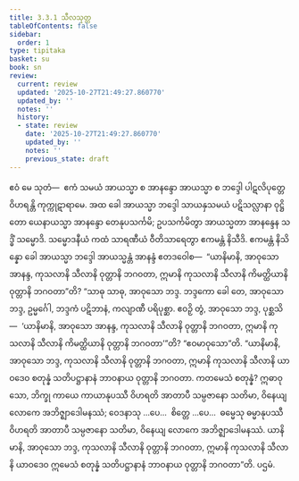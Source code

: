 ```yaml
---
title: 3.3.1 သီလသုတ္တ
tableOfContents: false
sidebar:
  order: 1
type: tipitaka
basket: su
book: sn
review:
  current: review
  updated: '2025-10-27T21:49:27.860770'
  updated_by: ''
  notes: ''
  history:
  - state: review
    date: '2025-10-27T21:49:27.860770'
    updated_by: ''
    notes: ''
    previous_state: draft
---
```



<ReviewStatus review={frontmatter.review} showDetails={true} />

<HypothesisAnnotation frontmatter={frontmatter} />

<DynamicBreadcrumb />

<Division number="387" book="sn" e="ch" v="18" p="336">

<Paragraph number="862" book="sn">
ဧဝံ မေ သုတံ—  ဧကံ သမယံ အာယသ္မာ စ အာနန္ဒော အာယသ္မာ စ ဘဒ္ဒေါ ပါဋလိပုတ္တေ ဝိဟရန္တိ ကုက္ကုဋာရာမေ. အထ ခေါ အာယသ္မာ ဘဒ္ဒေါ သာယနှသမယံ ပဋိသလ္လာနာ ဝုဋ္ဌိတော ယေနာယသ္မာ အာနန္ဒော တေနုပသင်္ကမိ; ဥပသင်္ကမိတွာ အာယသ္မတာ အာနန္ဒေန သဒ္ဓိံ သမ္မောဒိ. သမ္မောဒနီယံ ကထံ သာရဏီယံ ဝီတိသာရေတွာ ဧကမန္တံ နိသီဒိ. ဧကမန္တံ နိသိန္နော ခေါ အာယသ္မာ ဘဒ္ဒေါ အာယသ္မန္တံ အာနန္ဒံ ဧတဒဝေါစ—  “ယာနိမာနိ, အာဝုသော အာနန္ဒ, ကုသလာနိ သီလာနိ ဝုတ္တာနိ ဘဂဝတာ, ဣမာနိ ကုသလာနိ သီလာနိ ကိမတ္ထိယာနိ ဝုတ္တာနိ ဘဂဝတာ”တိ?
</Paragraph>

<Paragraph number="863" book="sn">
“သာဓု သာဓု, အာဝုသော ဘဒ္ဒ. ဘဒ္ဒကော ခေါ တေ, အာဝုသော ဘဒ္ဒ, ဥမ္မင်္ဂေါ, ဘဒ္ဒကံ ပဋိဘာနံ, ကလျာဏီ ပရိပုစ္ဆာ. ဧဝဉှိ တွံ, အာဝုသော ဘဒ္ဒ, ပုစ္ဆသိ—  ‘ယာနိမာနိ, အာဝုသော အာနန္ဒ, ကုသလာနိ သီလာနိ ဝုတ္တာနိ ဘဂဝတာ, ဣမာနိ ကုသလာနိ သီလာနိ ကိမတ္ထိယာနိ ဝုတ္တာနိ ဘဂဝတာ’”တိ? “ဧဝမာဝုသော”တိ. “ယာနိမာနိ, အာဝုသော ဘဒ္ဒ, ကုသလာနိ သီလာနိ ဝုတ္တာနိ ဘဂဝတာ, ဣမာနိ ကုသလာနိ သီလာနိ ယာဝဒေဝ စတုန္နံ သတိပဋ္ဌာနာနံ ဘာဝနာယ ဝုတ္တာနိ ဘဂဝတာ.
</Paragraph>

<Paragraph number="864" book="sn">
ကတမေသံ စတုန္နံ? ဣဓာဝုသော, ဘိက္ခု ကာယေ ကာယာနုပဿီ ဝိဟရတိ အာတာပီ သမ္ပဇာနော သတိမာ, ဝိနေယျ လောကေ အဘိဇ္ဈာဒေါမနဿံ; ဝေဒနာသု …ပေ…  စိတ္တေ …ပေ…  ဓမ္မေသု ဓမ္မာနုပဿီ ဝိဟရတိ အာတာပီ သမ္ပဇာနော သတိမာ, ဝိနေယျ လောကေ အဘိဇ္ဈာဒေါမနဿံ. ယာနိမာနိ, အာဝုသော ဘဒ္ဒ, ကုသလာနိ သီလာနိ ဝုတ္တာနိ ဘဂဝတာ, ဣမာနိ ကုသလာနိ သီလာနိ ယာဝဒေဝ ဣမေသံ စတုန္နံ သတိပဋ္ဌာနာနံ ဘာဝနာယ ဝုတ္တာနိ ဘဂဝတာ”တိ.

</Paragraph>
</Division>

<Paragraph number="865" type="center" book="sn">
ပဌမံ.
</Paragraph>